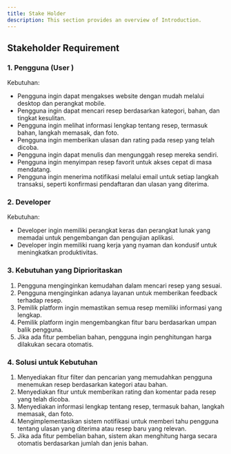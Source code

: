 ---
title: Stake Holder
description: This section provides an overview of Introduction.
---

## Stakeholder Requirement

### 1. Pengguna (User )
Kebutuhan:
- Pengguna ingin dapat mengakses website dengan mudah melalui desktop dan perangkat mobile.
- Pengguna ingin dapat mencari resep berdasarkan kategori, bahan, dan tingkat kesulitan.
- Pengguna ingin melihat informasi lengkap tentang resep, termasuk bahan, langkah memasak, dan foto.
- Pengguna ingin memberikan ulasan dan rating pada resep yang telah dicoba.
- Pengguna ingin dapat menulis dan mengunggah resep mereka sendiri.
- Pengguna ingin menyimpan resep favorit untuk akses cepat di masa mendatang.
- Pengguna ingin menerima notifikasi melalui email untuk setiap langkah transaksi, seperti konfirmasi pendaftaran dan ulasan yang diterima.

### 2. Developer
Kebutuhan:
- Developer ingin memiliki perangkat keras dan perangkat lunak yang memadai untuk pengembangan dan pengujian aplikasi.
- Developer ingin memiliki ruang kerja yang nyaman dan kondusif untuk meningkatkan produktivitas.

### 3. Kebutuhan yang Diprioritaskan
1. Pengguna menginginkan kemudahan dalam mencari resep yang sesuai.
2. Pengguna menginginkan adanya layanan untuk memberikan feedback terhadap resep.
3. Pemilik platform ingin memastikan semua resep memiliki informasi yang lengkap.
4. Pemilik platform ingin mengembangkan fitur baru berdasarkan umpan balik pengguna.
5. Jika ada fitur pembelian bahan, pengguna ingin penghitungan harga dilakukan secara otomatis.

### 4. Solusi untuk Kebutuhan
1. Menyediakan fitur filter dan pencarian yang memudahkan pengguna menemukan resep berdasarkan kategori atau bahan.
2. Menyediakan fitur untuk memberikan rating dan komentar pada resep yang telah dicoba.
3. Menyediakan informasi lengkap tentang resep, termasuk bahan, langkah memasak, dan foto.
4. Mengimplementasikan sistem notifikasi untuk memberi tahu pengguna tentang ulasan yang diterima atau resep baru yang relevan.
5. Jika ada fitur pembelian bahan, sistem akan menghitung harga secara otomatis berdasarkan jumlah dan jenis bahan.